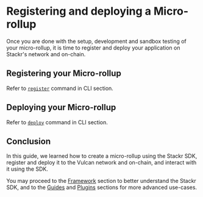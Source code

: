 # Registering and deploying a Micro-rollup

Once you are done with the setup, development and sandbox testing of your micro-rollup, it is time to register and deploy your application on Stackr's network and on-chain.

## Registering your Micro-rollup

Refer to [`register`](/build/cli/register) command in CLI section.

## Deploying your Micro-rollup

Refer to [`deploy`](/build/cli/deploy) command in CLI section.

## Conclusion

In this guide, we learned how to create a micro-rollup using the Stackr SDK, register and deploy it to the Vulcan network and on-chain, and interact with it using the SDK.

You may proceed to the [Framework](/build/framework/config) section to better understand the Stackr SDK, and to the [Guides](/build/guides/community-examples) and [Plugins](/build/plugins/playground) sections for more advanced use-cases.